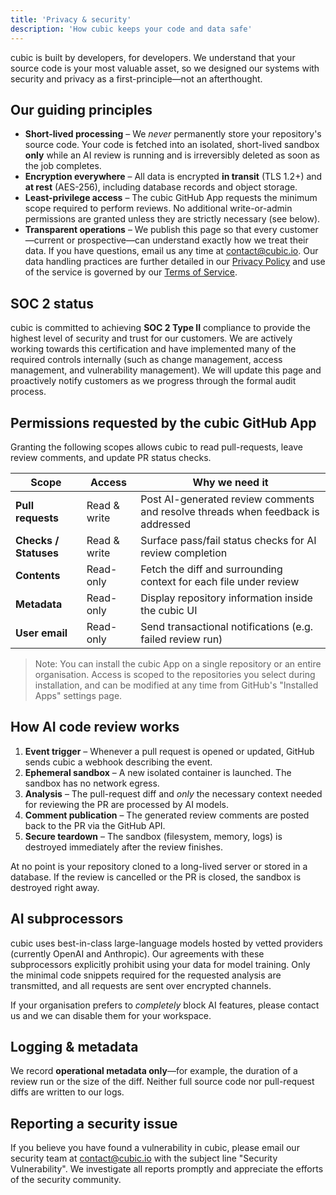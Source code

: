 ```yaml
---
title: 'Privacy & security'
description: 'How cubic keeps your code and data safe'
---
```


cubic is built by developers, for developers. We understand that your source code is your most valuable asset, so we designed our systems with security and privacy as a first-principle—not an afterthought.

## Our guiding principles

- **Short-lived processing** – We _never_ permanently store your repository's source code. Your code is fetched into an isolated, short-lived sandbox **only** while an AI review is running and is irreversibly deleted as soon as the job completes.
- **Encryption everywhere** – All data is encrypted **in transit** (TLS 1.2+) and **at rest** (AES-256), including database records and object storage.
- **Least-privilege access** – The cubic GitHub App requests the minimum scope required to perform reviews. No additional write-or-admin permissions are granted unless they are strictly necessary (see below).
- **Transparent operations** – We publish this page so that every customer—current or prospective—can understand exactly how we treat their data. If you have questions, email us any time at [contact@cubic.io](mailto:contact@cubic.io). Our data handling practices are further detailed in our [Privacy Policy](https://cubic.io/privacy) and use of the service is governed by our [Terms of Service](https://cubic.io/terms).

## SOC 2 status

cubic is committed to achieving **SOC 2 Type II** compliance to provide the highest level of security and trust for our customers. We are actively working towards this certification and have implemented many of the required controls internally (such as change management, access management, and vulnerability management). We will update this page and proactively notify customers as we progress through the formal audit process.

## Permissions requested by the cubic GitHub App

Granting the following scopes allows cubic to read pull-requests, leave review comments, and update PR status checks.

| Scope                 | Access       | Why we need it                                                                   |
| --------------------- | ------------ | -------------------------------------------------------------------------------- |
| **Pull requests**     | Read & write | Post AI-generated review comments and resolve threads when feedback is addressed |
| **Checks / Statuses** | Read & write | Surface pass/fail status checks for AI review completion                         |
| **Contents**          | Read-only    | Fetch the diff and surrounding context for each file under review                |
| **Metadata**          | Read-only    | Display repository information inside the cubic UI                               |
| **User email**        | Read-only    | Send transactional notifications (e.g. failed review run)                        |

> Note: You can install the cubic App on a single repository or an entire organisation. Access is scoped to the repositories you select during installation, and can be modified at any time from GitHub's "Installed Apps" settings page.

## How AI code review works

1. **Event trigger** – Whenever a pull request is opened or updated, GitHub sends cubic a webhook describing the event.
2. **Ephemeral sandbox** – A new isolated container is launched. The sandbox has no network egress.
3. **Analysis** – The pull-request diff and _only_ the necessary context needed for reviewing the PR are processed by AI models.
4. **Comment publication** – The generated review comments are posted back to the PR via the GitHub API.
5. **Secure teardown** – The sandbox (filesystem, memory, logs) is destroyed immediately after the review finishes.

At no point is your repository cloned to a long-lived server or stored in a database. If the review is cancelled or the PR is closed, the sandbox is destroyed right away.

## AI subprocessors

cubic uses best-in-class large-language models hosted by vetted providers (currently OpenAI and Anthropic). Our agreements with these subprocessors explicitly prohibit using your data for model training. Only the minimal code snippets required for the requested analysis are transmitted, and all requests are sent over encrypted channels.

If your organisation prefers to _completely_ block AI features, please contact us and we can disable them for your workspace.

## Logging & metadata

We record **operational metadata only**—for example, the duration of a review run or the size of the diff. Neither full source code nor pull-request diffs are written to our logs.

## Reporting a security issue

If you believe you have found a vulnerability in cubic, please email our security team at [contact@cubic.io](mailto:contact@cubic.io) with the subject line "Security Vulnerability". We investigate all reports promptly and appreciate the efforts of the security community.
